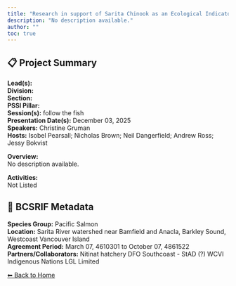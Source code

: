 ```yaml
---
title: "Research in support of Sarita Chinook as an Ecological Indicator and WCVI Chinook Salmon Rebuilding"
description: "No description available."
author: ""
toc: true
---
```


## 📋 Project Summary

**Lead(s):**   
**Division:**   
**Section:**   
**PSSI Pillar:**   
**Session(s):** follow the fish  
**Presentation Date(s):** December 03, 2025  
**Speakers:** Christine Gruman  
**Hosts:** Isobel Pearsall; Nicholas Brown; Neil Dangerfield; Andrew Ross; Jessy Bokvist  

**Overview:**  
No description available.   

**Activities:**  
Not Listed

## 🧬 BCSRIF Metadata

**Species Group:** Pacific Salmon  
**Location:** Sarita River watershed near Bamfield and Anacla, Barkley Sound, Westcoast Vancouver Island  
**Agreement Period:** March 07, 4610301 to October 07, 4861522  
**Partners/Collaborators:** Nitinat hatchery
DFO Southcoast - StAD (?)
WCVI Indigenous Nations
LGL Limited  

[⬅ Back to Home](../index.qmd)
